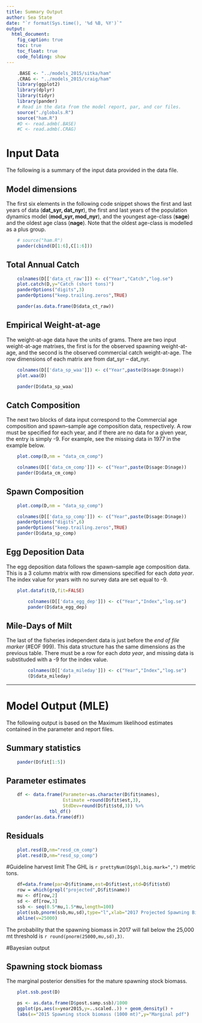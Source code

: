 ```yaml
---
title: Summary Output
author: Sea State
date: "`r format(Sys.time(), '%d %B, %Y')`"
output: 
  html_document:
    fig_caption: true
    toc: true
    toc_float: true
    code_folding: show
---
```



```r
	.BASE <- "../models_2015/sitka/ham"
	.CRAG <- "../models_2015/craig/ham"
	library(ggplot2)
	library(dplyr)
	library(tidyr)
	library(pander)
	# Read in the data from the model report, par, and cor files.
	source("./globals.R")
	source("ham.R")
	#D <- read.admb(.BASE)
	#C <- read.admb(.CRAG)
```



# Input Data
The following is a summary of the input data provided in the data file.

## Model dimensions
The first six elements in the following code snippet shows the first and last years of data (**dat_syr, dat_nyr**), the first and last years of the population dynamics model (**mod_syr, mod_nyr**), and the youngest age-class (**sage**) and the oldest age class (**nage**). Note that the oldest age-class is modelled as a plus group.

```r
	# source("ham.R")
	pander(cbind(D[1:6],C[1:6]))
```


## Total Annual Catch

```r
	colnames(D[['data_ct_raw']]) <- c("Year","Catch","log.se")
	plot.catch(D,y="Catch (short tons)")
	panderOptions("digits",3)
	panderOptions("keep.trailing.zeros",TRUE)

	pander(as.data.frame(D$data_ct_raw))
```

## Empirical Weight-at-age
The weight-at-age data have the units of grams.  There are two input weight-at-age matrixes, the first is for the observed spawning weight-at-age, and the second is the observed commercial catch weight-at-age.  The row dimensions of each matrix are from dat_syr -- dat_nyr.
```r
	colnames(D[['data_sp_waa']]) <- c("Year",paste(D$sage:D$nage))
	plot.waa(D)

	pander(D$data_sp_waa)
```





## Catch Composition
The next two blocks of data input correspond to the Commercial age composition and spawn--sample age composition data, respectively.  A row must be specified for each year, and if there are no data for a given year, the entry is simply -9.  For example, see the missing data in 1977 in the example below. 

```r
	plot.comp(D,nm = "data_cm_comp")
```
```r
	colnames(D[['data_cm_comp']]) <- c("Year",paste(D$sage:D$nage))
	pander(D$data_cm_comp)
```

## Spawn Composition
```r
	plot.comp(D,nm = "data_sp_comp")
```
```r
	colnames(D[['data_sp_comp']]) <- c("Year",paste(D$sage:D$nage))
	panderOptions("digits",6)
	panderOptions("keep.trailing.zeros",TRUE)
	pander(D$data_sp_comp)
```


## Egg Deposition Data
The egg deposition data follows the spawn--sample age composition data. This is a 3 column matrix with row dimensions specified for each *data year*. The index value for years with no survey data are set equal to -9.  

```r
	plot.datafit(D,fit=FALSE)
```

```r
		colnames(D[['data_egg_dep']]) <- c("Year","Index","log.se")
		pander(D$data_egg_dep)

```


## Mile-Days of Milt
The last of the fisheries independent data is just before the *end of file marker* (#EOF 999).  This data structure has the same dimensions as the previous table.  There must be a row for each *data year*, and missing data is substituded with a -9 for the index value.
```r
		colnames(D[['data_mileday']]) <- c("Year","Index","log.se")
		(D$data_mileday)

```

----

# Model Output (MLE)

The following output is based on the Maximum likelihood estimates contained in the parameter and report files.

## Summary statistics
```r
	pander(D$fit[1:5])
```
## Parameter estimates
```r
	df <- data.frame(Parameter=as.character(D$fit$names),
	                 Estimate =round(D$fit$est,3),
	                 StdDev=round(D$fit$std,3)) %>%
				tbl_df()
	pander(as.data.frame(df))
```

## Residuals
```r
	plot.resd(D,nm="resd_cm_comp")
	plot.resd(D,nm="resd_sp_comp")
```

#Guideline harvest limit
The GHL is `r prettyNum(D$ghl,big.mark=",")` metric tons.

```r
	df=data.frame(par=D$fit$name,est=D$fit$est,std=D$fit$std)
	row = which(grepl("projected",D$fit$name))
	mu <- df[row,2]
	sd <- df[row,3]
	ssb <- seq(0.5*mu,1.5*mu,length=100)
	plot(ssb,pnorm(ssb,mu,sd),type="l",xlab="2017 Projected Spawning Biomass (mt)")
	abline(v=25000)
```

The probability that the spawning biomass in 2017 will fall below the 25,000 mt threshold is `r round(pnorm(25000,mu,sd),3)`.

#Bayesian output

## Spawning stock biomass
The marginal posterior densities for the mature spawning stock biomass.

```r
	plot.ssb.post(D)
```
<!-- The marginal posterior distribution for the terminal year `r D$mod_nyr`. -->

```r
	ps <- as.data.frame(D$post.samp.ssb)/1000
	ggplot(ps,aes(x=year2015,y=..scaled..)) + geom_density() +
	labs(x="2015 Spawning stock biomass (1000 mt)",y="Marginal pdf") 
```








